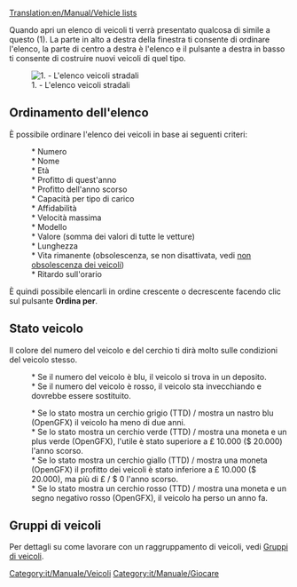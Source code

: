 [[Translation:en/Manual/Vehicle lists]]

Quando apri un elenco di veicoli ti verrà presentato qualcosa di simile a questo (1). La parte in alto a destra della finestra ti consente di ordinare l'elenco, la parte di centro a destra è l'elenco e il pulsante a destra in basso ti consente di costruire nuovi veicoli di quel tipo.

[[File:en/Manual/Vehicle list.png|center|frame|1. - L'elenco veicoli stradali]]

== Ordinamento dell'elenco ==

È possibile ordinare l'elenco dei veicoli in base ai seguenti criteri:
: * Numero
: * Nome
: * Età
: * Profitto di quest'anno
: * Profitto dell'anno scorso
: * Capacità per tipo di carico
: * Affidabilità
: * Velocità massima
: * Modello
: * Valore (somma dei valori di tutte le vetture)
: * Lunghezza
: * Vita rimanente (obsolescenza, se non disattivata, vedi [[it/Archive/Manual/Settings/Non obsolescenza dei veicoli|non obsolescenza dei veicoli]])
: * Ritardo sull'orario

È quindi possibile elencarli in ordine crescente o decrescente facendo clic sul pulsante '''Ordina per'''.

== Stato veicolo ==
Il colore del numero del veicolo e del cerchio ti dirà molto sulle condizioni del veicolo stesso.
: * Se il numero del veicolo è blu, il veicolo si trova in un deposito.
: * Se il numero del veicolo è rosso, il veicolo sta invecchiando e dovrebbe essere sostituito.

: * Se lo stato mostra un cerchio grigio (TTD) / mostra un nastro blu (OpenGFX) il veicolo ha meno di due anni.
: * Se lo stato mostra un cerchio verde (TTD) / mostra una moneta e un plus verde (OpenGFX), l'utile è stato superiore a £ 10.000 ($ 20.000) l'anno scorso.
: * Se lo stato mostra un cerchio giallo (TTD) / mostra una moneta (OpenGFX) il profitto dei veicoli è stato inferiore a £ 10.000 ($ 20.000), ma più di £ / $ 0 l'anno scorso.
: * Se lo stato mostra un cerchio rosso (TTD) / mostra una moneta e un segno negativo rosso (OpenGFX), il veicolo ha perso un anno fa.

== Gruppi di veicoli ==
Per dettagli su come lavorare con un raggruppamento di veicoli, vedi [[it/Manuale/Gruppi veicoli|Gruppi di veicoli]].

[[Category:it/Manuale/Veicoli]]
[[Category:it/Manuale/Giocare]]